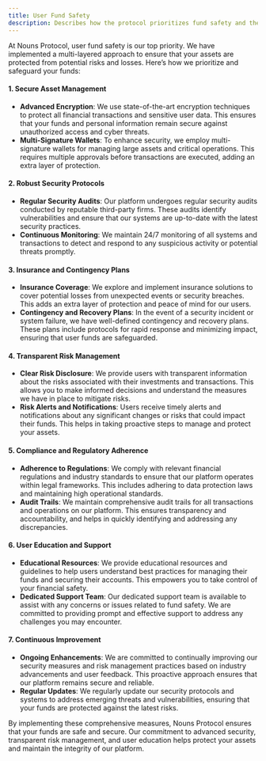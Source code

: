 ```yaml
---
title: User Fund Safety
description: Describes how the protocol prioritizes fund safety and the mechanisms in place to prevent loss.
---
```


At Nouns Protocol, user fund safety is our top priority. We have implemented a multi-layered approach to ensure that your assets are protected from potential risks and losses. Here’s how we prioritize and safeguard your funds:

#### **1. Secure Asset Management**

- **Advanced Encryption**: We use state-of-the-art encryption techniques to protect all financial transactions and sensitive user data. This ensures that your funds and personal information remain secure against unauthorized access and cyber threats.
- **Multi-Signature Wallets**: To enhance security, we employ multi-signature wallets for managing large assets and critical operations. This requires multiple approvals before transactions are executed, adding an extra layer of protection.

#### **2. Robust Security Protocols**

- **Regular Security Audits**: Our platform undergoes regular security audits conducted by reputable third-party firms. These audits identify vulnerabilities and ensure that our systems are up-to-date with the latest security practices.
- **Continuous Monitoring**: We maintain 24/7 monitoring of all systems and transactions to detect and respond to any suspicious activity or potential threats promptly.

#### **3. Insurance and Contingency Plans**

- **Insurance Coverage**: We explore and implement insurance solutions to cover potential losses from unexpected events or security breaches. This adds an extra layer of protection and peace of mind for our users.
- **Contingency and Recovery Plans**: In the event of a security incident or system failure, we have well-defined contingency and recovery plans. These plans include protocols for rapid response and minimizing impact, ensuring that user funds are safeguarded.

#### **4. Transparent Risk Management**

- **Clear Risk Disclosure**: We provide users with transparent information about the risks associated with their investments and transactions. This allows you to make informed decisions and understand the measures we have in place to mitigate risks.
- **Risk Alerts and Notifications**: Users receive timely alerts and notifications about any significant changes or risks that could impact their funds. This helps in taking proactive steps to manage and protect your assets.

#### **5. Compliance and Regulatory Adherence**

- **Adherence to Regulations**: We comply with relevant financial regulations and industry standards to ensure that our platform operates within legal frameworks. This includes adhering to data protection laws and maintaining high operational standards.
- **Audit Trails**: We maintain comprehensive audit trails for all transactions and operations on our platform. This ensures transparency and accountability, and helps in quickly identifying and addressing any discrepancies.

#### **6. User Education and Support**

- **Educational Resources**: We provide educational resources and guidelines to help users understand best practices for managing their funds and securing their accounts. This empowers you to take control of your financial safety.
- **Dedicated Support Team**: Our dedicated support team is available to assist with any concerns or issues related to fund safety. We are committed to providing prompt and effective support to address any challenges you may encounter.

#### **7. Continuous Improvement**

- **Ongoing Enhancements**: We are committed to continually improving our security measures and risk management practices based on industry advancements and user feedback. This proactive approach ensures that our platform remains secure and reliable.
- **Regular Updates**: We regularly update our security protocols and systems to address emerging threats and vulnerabilities, ensuring that your funds are protected against the latest risks.

By implementing these comprehensive measures, Nouns Protocol ensures that your funds are safe and secure. Our commitment to advanced security, transparent risk management, and user education helps protect your assets and maintain the integrity of our platform.
